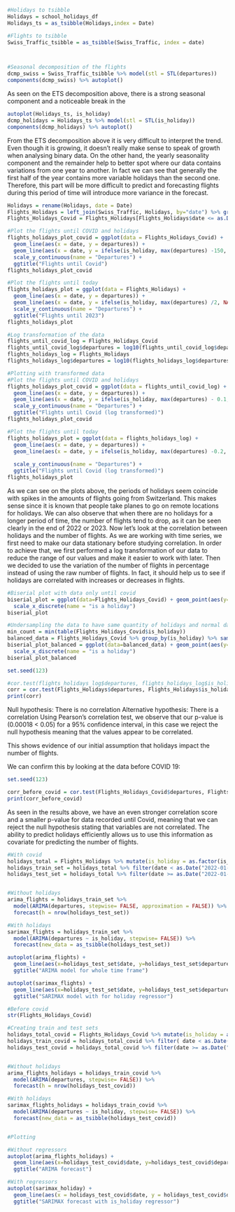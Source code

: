 ```r
#Holidays to tsibble
Holidays = school_holidays_df
Holidays_ts = as_tsibble(Holidays,index = Date)

#Flights to tsibble
Swiss_Traffic_tsibble = as_tsibble(Swiss_Traffic, index = date)



#Seasonal decomposition of the flights
dcmp_swiss = Swiss_Traffic_tsibble %>% model(stl = STL(departures))
components(dcmp_swiss) %>% autoplot()

```
As seen on the ETS decomposition above, there is a strong seasonal component and a noticeable break in the 

```r
autoplot(Holidays_ts, is_holiday) 
dcmp_holidays = Holidays_ts %>% model(stl = STL(is_holiday))
components(dcmp_holidays) %>% autoplot()

```

From the ETS decomposition above it is very difficult to interpret the trend. Even though it is growing, it doesn't really make sense to speak of growth when analysing binary data. On the other hand, the yearly seasonality component and the remainder help to better spot where our data contains variations from one year to another. In fact we can see that generally the first half of the year contains more variable holidays than the second one. Therefore, this part will be more difficult to predict and forecasting flights during this period of time will introduce more variance in the forecast.


```r

Holidays = rename(Holidays, date = Date)
Flights_Holidays = left_join(Swiss_Traffic, Holidays, by="date") %>% group_by(date) %>% summarise(departures = sum(departures), is_holiday = is_holiday)
Flights_Holidays_Covid = Flights_Holidays[Flights_Holidays$date <= as.Date("2020-01-31"),]

#Plot the flights until COVID and holidays
flights_holidays_plot_covid = ggplot(data = Flights_Holidays_Covid) +
  geom_line(aes(x = date, y = departures)) +
  geom_line(aes(x = date, y = ifelse(is_holiday, max(departures) -150, NA), color = "is_holiday"), size = 3) + 
  scale_y_continuous(name = "Departures") +
  ggtitle("Flights until Covid")
flights_holidays_plot_covid

#Plot the flights until today
flights_holidays_plot = ggplot(data = Flights_Holidays) +
  geom_line(aes(x = date, y = departures)) +
  geom_line(aes(x = date, y = ifelse(is_holiday, max(departures) /2, NA), color = "is_holiday"), size = 3) + 
  scale_y_continuous(name = "Departures") +
  ggtitle("Flights until 2023")
flights_holidays_plot

```

```r

#Log transformation of the data
flights_until_covid_log = Flights_Holidays_Covid 
flights_until_covid_log$departures = log10(flights_until_covid_log$departures)
flights_holidays_log = Flights_Holidays
flights_holidays_log$departures = log10(flights_holidays_log$departures)

#Plotting with transformed data
#Plot the flights until COVID and holidays
flights_holidays_plot_covid = ggplot(data = flights_until_covid_log) +
  geom_line(aes(x = date, y = departures)) +
  geom_line(aes(x = date, y = ifelse(is_holiday, max(departures) - 0.1, NA), color = "is_holiday"), size = 4) + 
  scale_y_continuous(name = "Departures") +
  ggtitle("Flights until Covid (log transformed)")
flights_holidays_plot_covid

#Plot the flights until today
flights_holidays_plot = ggplot(data = flights_holidays_log) +
  geom_line(aes(x = date, y = departures)) +
  geom_line(aes(x = date, y = ifelse(is_holiday, max(departures) -0.2, NA), color = "is_holiday"), size = 7) +
  
  scale_y_continuous(name = "Departures") +
  ggtitle("Flights until Covid (log transformed)")
flights_holidays_plot

```
As we can see on the plots above, the periods of holidays seem coincide with spikes in the amounts of flights going from Switzerland. This makes sense since it is known that people take planes to go on remote locations for holidays. We can also observe that when there are no holidays for a longer period of time, the number of flights tend to drop, as it can be seen clearly in the end of 2022 or 2023. Now let's look at the correlation between holidays and the number of flights. As we are working with time series, we first need to make our data stationary before studying correlation. In order to achieve that, we first performed a log transformation of our data to reduce the range of our values and make it easier to work with later. Then we decided to use the variation of the number of flights in percentage instead of using the raw number of flights. In fact, it should help us to see if holidays are correlated with increases or decreases in flights.
```r

#Biserial plot with data only until covid
biserial_plot = ggplot(data=Flights_Holidays_Covid) + geom_point(aes(y=departures, x=as.factor(is_holiday)), size=0.5, position=position_jitter(width=0.05)) +
  scale_x_discrete(name = "is a holiday")
biserial_plot

#Undersampling the data to have same quantity of holidays and normal days:
min_count = min(table(Flights_Holidays_Covid$is_holiday))
balanced_data = Flights_Holidays_Covid %>% group_by(is_holiday) %>% sample_n(min_count)
biserial_plot_balanced = ggplot(data=balanced_data) + geom_point(aes(y=departures, x=as.factor(is_holiday)), size=0.5, position=position_jitter(width=0.05)) +
  scale_x_discrete(name = "is a holiday")
biserial_plot_balanced

```


```r

set.seed(123)

#cor.test(flights_holidays_log$departures, flights_holidays_log$is_holiday)
corr = cor.test(Flights_Holidays$departures, Flights_Holidays$is_holiday)
print(corr)
```
Null hypothesis: There is no correlation
Alternative hypothesis: There is a correlation
Using Pearson's correlation test, we observe that our p-value is (0.00018 < 0.05) for a 95% confidence interval, in this case we reject the null hypothesis meaning that the values appear to be correlated.

This shows evidence of our initial assumption that holidays impact the number of flights.

We can confirm this by looking at the data before COVID 19:

```r
set.seed(123)

corr_before_covid = cor.test(Flights_Holidays_Covid$departures, Flights_Holidays_Covid$is_holiday)
print(corr_before_covid)

```

As seen in the results above, we have an even stronger correlation score and a smaller p-value for data recorded until Covid, meaning that we can reject the null hypothesis stating that variables are not correlated. The ability to predict holidays efficiently allows us to use this information as covariate for predicting the number of flights.

```r
#With covid
holidays_total = Flights_Holidays %>% mutate(is_holiday = as.factor(is_holiday)) %>% as_tsibble()
holidays_train_set = holidays_total %>% filter(date < as.Date("2022-01-01"))
holidays_test_set = holidays_total %>% filter(date >= as.Date("2022-01-01") & date <= as.Date("2022-10-31"))


#Without holidays
arima_flights = holidays_train_set %>% 
  model(ARIMA(departures, stepwise= FALSE, approximation = FALSE)) %>% 
  forecast(h = nrow(holidays_test_set))

#With holidays
sarimax_flights = holidays_train_set %>% 
  model(ARIMA(departures ~ is_holiday, stepwise= FALSE)) %>% 
  forecast(new_data = as_tsibble(holidays_test_set))

autoplot(arima_flights) +
  geom_line(aes(x=holidays_test_set$date, y=holidays_test_set$departures)) +
  ggtitle("ARIMA model for whole time frame")

autoplot(sarimax_flights) +
  geom_line(aes(x=holidays_test_set$date, y=holidays_test_set$departures)) +
  ggtitle("SARIMAX model with for holiday regressor")

```



```r
#Before covid
str(Flights_Holidays_Covid)

#Creating train and test sets
holidays_total_covid = Flights_Holidays_Covid %>% mutate(is_holiday = as.factor(is_holiday)) %>% as_tsibble()
holidays_train_covid = holidays_total_covid %>% filter( date < as.Date("2019-08-01"))
holidays_test_covid = holidays_total_covid %>% filter(date >= as.Date("2019-08-01"))


#Without holidays
arima_flights_holidays = holidays_train_covid %>% 
  model(ARIMA(departures, stepwise= FALSE)) %>% 
  forecast(h = nrow(holidays_test_covid))

#With holidays
sarimax_flights_holidays = holidays_train_covid %>% 
  model(ARIMA(departures ~ is_holiday, stepwise= FALSE)) %>% 
  forecast(new_data = as_tsibble(holidays_test_covid))


#Plotting

#Without regressors
autoplot(arima_flights_holidays) +
  geom_line(aes(x=holidays_test_covid$date, y=holidays_test_covid$departures)) +
  ggtitle("ARIMA forecast")

#With regressors
autoplot(sarimax_holiday) + 
  geom_line(aes(x = holidays_test_covid$date, y = holidays_test_covid$departures)) +
  ggtitle("SARIMAX forecast with is_holiday regressor") 


```